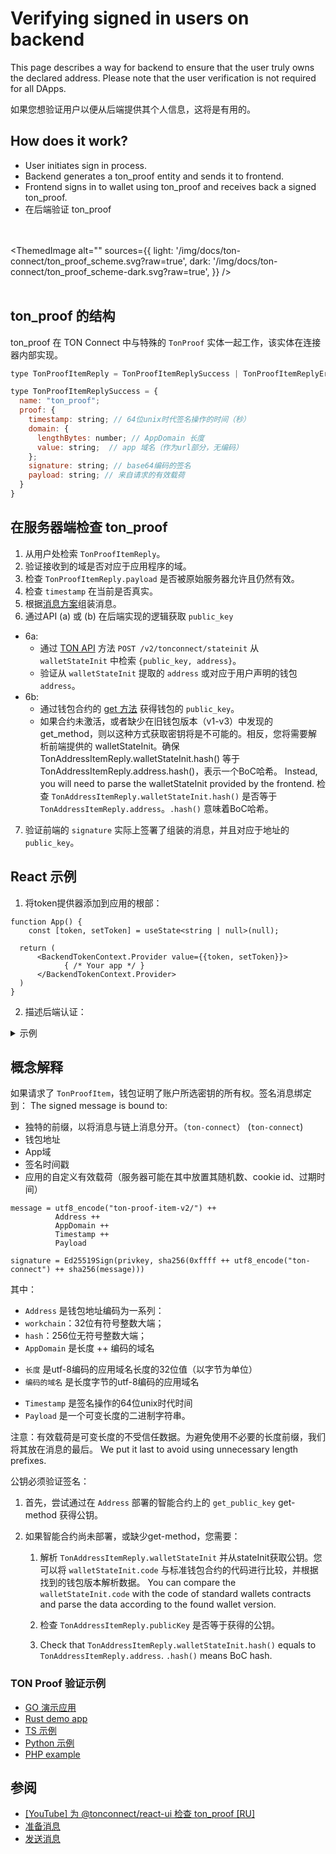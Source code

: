 
# Verifying signed in users on backend

This page describes a way for backend to ensure that the user truly owns the declared address.
Please note that the user verification is not required for all DApps.

如果您想验证用户以便从后端提供其个人信息，这将是有用的。

## How does it work?

- User initiates sign in process.
- Backend generates a ton_proof entity and sends it to frontend.
- Frontend signs in to wallet using ton_proof and receives back a signed ton_proof.
- 在后端验证 ton_proof

<br></br>
<ThemedImage
    alt=""
    sources={{
        light: '/img/docs/ton-connect/ton_proof_scheme.svg?raw=true',
        dark: '/img/docs/ton-connect/ton_proof_scheme-dark.svg?raw=true',
    }}
/>
<br></br>

## ton_proof 的结构

ton_proof 在 TON Connect 中与特殊的 `TonProof` 实体一起工作，该实体在连接器内部实现。

```js
type TonProofItemReply = TonProofItemReplySuccess | TonProofItemReplyError;

type TonProofItemReplySuccess = {
  name: "ton_proof";
  proof: {
    timestamp: string; // 64位unix时代签名操作的时间（秒）
    domain: {
      lengthBytes: number; // AppDomain 长度
      value: string;  // app 域名（作为url部分，无编码）
    };
    signature: string; // base64编码的签名
    payload: string; // 来自请求的有效载荷
  }
}

```

## 在服务器端检查 ton_proof

1. 从用户处检索 `TonProofItemReply`。
2. 验证接收到的域是否对应于应用程序的域。
3. 检查 `TonProofItemReply.payload` 是否被原始服务器允许且仍然有效。
4. 检查 `timestamp` 在当前是否真实。
5. 根据[消息方案](/develop/dapps/ton-connect/sign#concept-explanation)组装消息。
6. 通过API (a) 或 (b) 在后端实现的逻辑获取 `public_key`

- 6a:
  - 通过 [TON API](https://docs.tonconsole.com/tonapi/api-v2#:~:text=/v2/-,tonconnect,-/stateinit) 方法 `POST /v2/tonconnect/stateinit` 从 `walletStateInit` 中检索 `{public_key, address}`。
  - 验证从 `walletStateInit` 提取的 `address` 或对应于用户声明的钱包 `address`。
- 6b:
  - 通过钱包合约的 [get 方法](https://github.com/ton-blockchain/wallet-contract/blob/main/func/wallet-v4-code.fc#L174) 获得钱包的 `public_key`。
  - 如果合约未激活，或者缺少在旧钱包版本（v1-v3）中发现的 get_method，则以这种方式获取密钥将是不可能的。相反，您将需要解析前端提供的 walletStateInit。确保 TonAddressItemReply.walletStateInit.hash() 等于 TonAddressItemReply.address.hash()，表示一个BoC哈希。 Instead, you will need to parse the walletStateInit provided by the frontend. 检查 `TonAddressItemReply.walletStateInit.hash()` 是否等于 `TonAddressItemReply.address`。`.hash()` 意味着BoC哈希。

7. 验证前端的 `signature` 实际上签署了组装的消息，并且对应于地址的 `public_key`。

## React 示例

1. 将token提供器添加到应用的根部：

```tsx
function App() {
    const [token, setToken] = useState<string | null>(null);

  return (
      <BackendTokenContext.Provider value={{token, setToken}}>
            { /* Your app */ }
      </BackendTokenContext.Provider>
  )
}
```

2. 描述后端认证：

<details>
<summary>示例</summary>

```tsx
import {useContext, useEffect, useRef} from "react";
import {BackendTokenContext} from "./BackendTokenContext";
import {useIsConnectionRestored, useTonConnectUI, useTonWallet} from "@tonconnect/ui-react";
import {backendAuth} from "./backend-auth";

const localStorageKey = 'my-dapp-auth-token';
const payloadTTLMS = 1000 * 60 * 20;

export function useBackendAuth() {
    const { setToken } = useContext(BackendTokenContext);
    const isConnectionRestored = useIsConnectionRestored();
    const wallet = useTonWallet();
    const [tonConnectUI] = useTonConnectUI();
    const interval = useRef<ReturnType<typeof setInterval> | undefined>();

    useEffect(() => {
        if (!isConnectionRestored || !setToken) {
            return;
        }

        clearInterval(interval.current);

        if (!wallet) {
            localStorage.removeItem(localStorageKey);
            setToken(null);

            const refreshPayload = async () => {
                tonConnectUI.setConnectRequestParameters({ state: 'loading' });

                const value = await backendAuth.generatePayload();
                if (!value) {
                    tonConnectUI.setConnectRequestParameters(null);
                } else {
                    tonConnectUI.setConnectRequestParameters({state: 'ready', value});
                }
            }

            refreshPayload();
            setInterval(refreshPayload, payloadTTLMS);
            return;
        }

        const token = localStorage.getItem(localStorageKey);
        if (token) {
            setToken(token);
            return;
        }

        if (wallet.connectItems?.tonProof && !('error' in wallet.connectItems.tonProof)) {
            backendAuth.checkProof(wallet.connectItems.tonProof.proof, wallet.account).then(result => {
                if (result) {
                    setToken(result);
                    localStorage.setItem(localStorageKey, result);
                } else {
                    alert('Please try another wallet');
                    tonConnectUI.disconnect();
                }
            })
        } else {
            alert('Please try another wallet');
            tonConnectUI.disconnect();
        }

    }, [wallet, isConnectionRestored, setToken])
}
```

</details>

## 概念解释

如果请求了 `TonProofItem`，钱包证明了账户所选密钥的所有权。签名消息绑定到： The signed message is bound to:

- 独特的前缀，以将消息与链上消息分开。（`ton-connect`） (`ton-connect`)
- 钱包地址
- App域
- 签名时间戳
- 应用的自定义有效载荷（服务器可能在其中放置其随机数、cookie id、过期时间）

```
message = utf8_encode("ton-proof-item-v2/") ++
          Address ++
          AppDomain ++
          Timestamp ++
          Payload

signature = Ed25519Sign(privkey, sha256(0xffff ++ utf8_encode("ton-connect") ++ sha256(message)))
```

其中：

- `Address` 是钱包地址编码为一系列：
- `workchain`：32位有符号整数大端；
- `hash`：256位无符号整数大端；
- `AppDomain` 是长度 ++ 编码的域名

<!---->

- `长度` 是utf-8编码的应用域名长度的32位值（以字节为单位）
- `编码的域名` 是长度字节的utf-8编码的应用域名

<!---->

- `Timestamp` 是签名操作的64位unix时代时间
- `Payload` 是一个可变长度的二进制字符串。

注意：有效载荷是可变长度的不受信任数据。为避免使用不必要的长度前缀，我们将其放在消息的最后。 We put it last to avoid using unnecessary length prefixes.

公钥必须验证签名：

1. 首先，尝试通过在 `Address` 部署的智能合约上的 `get_public_key` get-method 获得公钥。

2. 如果智能合约尚未部署，或缺少get-method，您需要：

   1. 解析 `TonAddressItemReply.walletStateInit` 并从stateInit获取公钥。您可以将 `walletStateInit.code` 与标准钱包合约的代码进行比较，并根据找到的钱包版本解析数据。 You can compare the `walletStateInit.code` with the code of standard wallets contracts and parse the data according to the found wallet version.

   2. 检查 `TonAddressItemReply.publicKey` 是否等于获得的公钥。

   3. Check that `TonAddressItemReply.walletStateInit.hash()` equals to `TonAddressItemReply.address`. `.hash()` means BoC hash.

### TON Proof 验证示例

- [GO 演示应用](https://github.com/ton-connect/demo-dapp-backend/blob/master/proof.go)
- [Rust demo app](https://github.com/liketurbo/demo-dapp-backend-rs)
- [TS 示例](https://gist.github.com/TrueCarry/cac00bfae051f7028085aa018c2a05c6)
- [Python 示例](https://github.com/XaBbl4/pytonconnect/blob/main/examples/check_proof.py)
- [PHP example](https://github.com/vladimirfokingithub/Ton-Connect-Proof-Php-Check)

## 参阅

- [\[YouTube\] 为 @tonconnect/react-ui 检查 ton_proof \[RU\]](https://youtu.be/wIMbkJHv0Fs?list=PLyDBPwv9EPsCJ226xS5_dKmXXxWx1CKz_&t=2971)
- [准备消息](/develop/dapps/ton-connect/message-builders)
- [发送消息](/develop/dapps/ton-connect/transactions)
